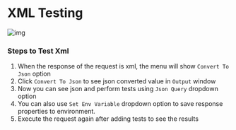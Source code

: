 # XML Testing


![img](https://user-images.githubusercontent.com/8637550/208091563-b3fdfd76-5a31-47f3-b753-b23caae6bb96.png)

### Steps to Test Xml
1. When the response of the request is xml, the menu will show `Convert To Json` option
2. Click `Convert To Json` to see json converted value in `Output` window
3. Now you can see json and perform tests using `Json Query` dropdown option
4. You can also use `Set Env Variable` dropdown option to save response properties to environment.
5. Execute the request again after adding tests to see the results

